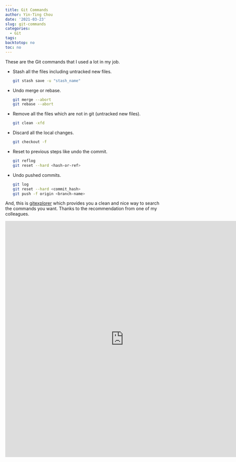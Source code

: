 ```yaml
---
title: Git Commands
author: Yin-Ting Chou
date: '2021-03-23'
slug: git-commands
categories:
  - Git
tags:
backtotop: no
toc: no
---
```

These are the Git commands that I used a lot in my job. 

* Stash all the files including untracked new files.
  ```bash
  git stash save -u "stash_name"
  ```

* Undo merge or rebase.
  ```bash
  git merge --abort
  git rebase --abort
  ```
* Remove all the files which are not in git (untracked new files).
  ```bash
  git clean -xfd
  ```
* Discard all the local changes.
  ```bash
  git checkout -f
  ```
* Reset to previous steps like undo the commit. 
  ```bash
  git reflog
  git reset --hard <hash-or-ref>
  ```
* Undo pushed commits.
  ```bash
  git log
  git reset --hard <commit_hash>
  git push -f origin <branch-name>
  ```

And, this is [gitexplorer](https://gitexplorer.com/) which provides you a clean and nice way to search the commands you want. Thanks to the recommendation from one of my colleagues.

<iframe id="inlineFrameExample" width="750" height="750" src="https://gitexplorer.com/" frameborder="0" allowfullscreen="allowfullscreen"></iframe>
